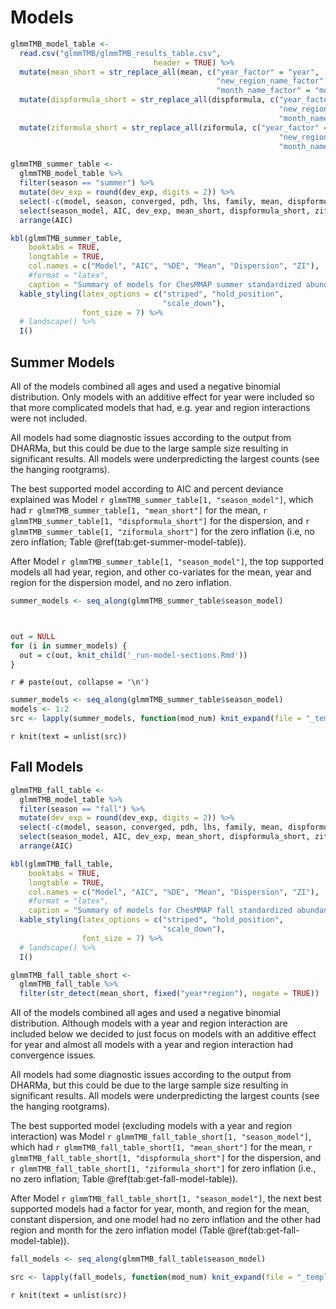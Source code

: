 # Models {#models}


```r

glmmTMB_model_table <- 
  read.csv("glmmTMB/glmmTMB_results_table.csv",
                                header = TRUE) %>%
  mutate(mean_short = str_replace_all(mean, c("year_factor" = "year",
                                              "new_region_name_factor" = "region",
                                              "month_name_factor" = "month"))) %>%
  mutate(dispformula_short = str_replace_all(dispformula, c("year_factor" = "year",
                                                            "new_region_name_factor" = "region",
                                                            "month_name_factor" = "month"))) %>%
  mutate(ziformula_short = str_replace_all(ziformula, c("year_factor" = "year",
                                                            "new_region_name_factor" = "region",
                                                            "month_name_factor" = "month")))


```


```r

glmmTMB_summer_table <-
  glmmTMB_model_table %>%
  filter(season == "summer") %>%
  mutate(dev_exp = round(dev_exp, digits = 2)) %>%
  select(-c(model, season, converged, pdh, lhs, family, mean, dispformula, ziformula)) %>%
  select(season_model, AIC, dev_exp, mean_short, dispformula_short, ziformula_short) %>%
  arrange(AIC)

kbl(glmmTMB_summer_table, 
    booktabs = TRUE,
    longtable = TRUE,
    col.names = c("Model", "AIC", "%DE", "Mean", "Dispersion", "ZI"),
    #format = "latex",
    caption = "Summary of models for ChesMMAP summer standardized abundance.") %>%
  kable_styling(latex_options = c("striped", "hold_position", 
                                  "scale_down"),
                font_size = 7) %>%
  # landscape() %>%
  I()


```


## Summer Models

All of the models combined all ages and used a negative binomial distribution. Only models with an additive effect for year were included so that more complicated models that had, e.g. year and region interactions were not included.

All models had some diagnostic issues according to the output from DHARMa, but this could be due to the large sample size resulting in significant results. All models were underpredicting the largest counts (see the hanging rootgrams).

The best supported model according to AIC and percent deviance explained was Model `r glmmTMB_summer_table[1, "season_model"]`, which had `r glmmTMB_summer_table[1, "mean_short"]` for the mean, `r glmmTMB_summer_table[1, "dispformula_short"]` for the dispersion, and `r glmmTMB_summer_table[1, "ziformula_short"]` for the zero inflation (i.e, no zero inflation; Table \@ref(tab:get-summer-model-table)).

After Model `r glmmTMB_summer_table[1, "season_model"]`, the top supported models all had year, region, and other co-variates for the mean, year and region for the dispersion model, and no zero inflation.


```r

summer_models <- seq_along(glmmTMB_summer_table$season_model)



out = NULL
for (i in summer_models) {
  out = c(out, knit_child('_run-model-sections.Rmd'))
}
```

`r # paste(out, collapse = '\n')`

```r
summer_models <- seq_along(glmmTMB_summer_table$season_model)
models <- 1:2
src <- lapply(summer_models, function(mod_num) knit_expand(file = "_template.Rmd"))
```

`r knit(text = unlist(src))`

\clearpage

## Fall Models

```r

glmmTMB_fall_table <-
  glmmTMB_model_table %>%
  filter(season == "fall") %>%
  mutate(dev_exp = round(dev_exp, digits = 2)) %>%
  select(-c(model, season, converged, pdh, lhs, family, mean, dispformula, ziformula)) %>%
  select(season_model, AIC, dev_exp, mean_short, dispformula_short, ziformula_short) %>%
  arrange(AIC)

kbl(glmmTMB_fall_table, 
    booktabs = TRUE,
    longtable = TRUE,
    col.names = c("Model", "AIC", "%DE", "Mean", "Dispersion", "ZI"),
    #format = "latex",
    caption = "Summary of models for ChesMMAP fall standardized abundance. An NA for the AIC value indicates the model did not converge or the hessian was not invertible.") %>%
  kable_styling(latex_options = c("striped", "hold_position", 
                                  "scale_down"),
                font_size = 7) %>%
  # landscape() %>%
  I()

```

```r

glmmTMB_fall_table_short <-
  glmmTMB_fall_table %>%
  filter(str_detect(mean_short, fixed("year*region"), negate = TRUE))

```


All of the models combined all ages and used a negative binomial distribution. Although models with a year and region interaction are included below we decided to just focus on models with an additive effect for year and almost all models with a year and region interaction had convergence issues.

All models had some diagnostic issues according to the output from DHARMa, but this could be due to the large sample size resulting in significant results. All models were underpredicting the largest counts (see the hanging rootgrams).

The best supported model (excluding models with a year and region interaction) was Model `r glmmTMB_fall_table_short[1, "season_model"]`, which had `r glmmTMB_fall_table_short[1, "mean_short"]` for the mean, `r glmmTMB_fall_table_short[1, "dispformula_short"]` for the dispersion, and `r glmmTMB_fall_table_short[1, "ziformula_short"]` for zero inflation (i.e., no zero inflation; Table \@ref(tab:get-fall-model-table)).

After Model `r glmmTMB_fall_table_short[1, "season_model"]`, the next best supported models had a factor for year, month, and region for the mean, constant dispersion, and one model had no zero inflation and the other had region and month for the zero inflation model (Table \@ref(tab:get-fall-model-table)).



```r

fall_models <- seq_along(glmmTMB_fall_table$season_model)

src <- lapply(fall_models, function(mod_num) knit_expand(file = "_template-fall.Rmd"))

```

`r knit(text = unlist(src))`

\clearpage

